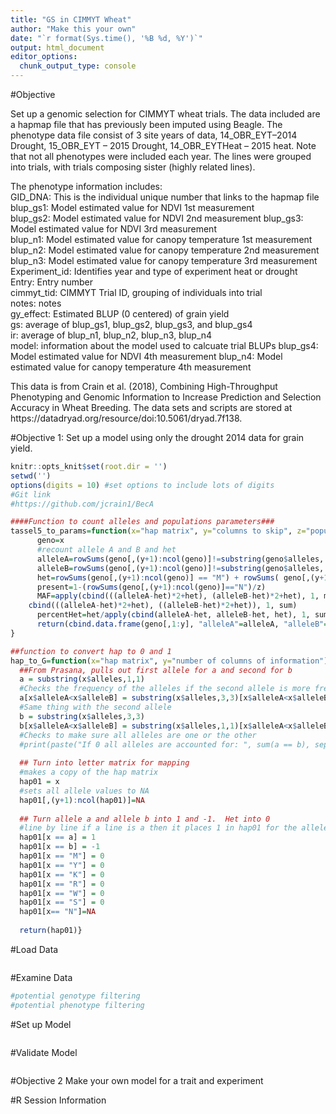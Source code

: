 ```yaml
---
title: "GS in CIMMYT Wheat"
author: "Make this your own"
date: "`r format(Sys.time(), '%B %d, %Y')`"
output: html_document
editor_options: 
  chunk_output_type: console
---
```

#Objective

Set up a genomic selection for CIMMYT wheat trials.  The data included are a hapmap file that has previously been imputed using Beagle.  The phenotype data file consist of 3 site years of data, 14_OBR_EYT--2014 Drought, 15_OBR_EYT -- 2015 Drought, 14_OBR_EYTHeat -- 2015 heat.  Note that not all phenotypes were included each year.  The lines were grouped into trials, with trials composing sister (highly related lines).

The phenotype information includes:  
GID_DNA:  This is the individual unique number that links to the hapmap file
blup_gs1:  Model estimated value for NDVI 1st measurement 	
blup_gs2:	Model estimated value for NDVI 2nd measurement
blup_gs3: Model estimated value for NDVI 3rd measurement	
blup_n1:	Model estimated value for canopy temperature 1st measurement
blup_n2:	Model estimated value for canopy temperature 2nd measurement
blup_n3:	Model estimated value for canopy temperature 3rd measurement
Experiment_id:  Identifies year and type of experiment heat or drought	
Entry:  Entry number	
cimmyt_tid:  CIMMYT Trial ID, grouping of individuals into trial	
notes:  notes	
gy_effect:  Estimated BLUP (0 centered) of grain yield	
gs: average of blup_gs1, blup_gs2, blup_gs3, and blup_gs4	
ir: average of blup_n1, blup_n2, blup_n3, blup_n4	
model: information about the model used to calcuate trial BLUPs	
blup_gs4:	Model estimated value for NDVI 4th measurement
blup_n4: Model estimated value for canopy temperature 4th measurement

This data is from Crain et al. (2018), Combining High-Throughput Phenotyping and
Genomic Information to Increase Prediction and Selection Accuracy in Wheat Breeding.  The data sets and scripts are stored at https://datadryad.org/resource/doi:10.5061/dryad.7f138.

#Objective 1:  Set up a model using only the drought 2014 data for grain yield.

```r
knitr::opts_knit$set(root.dir = '')
setwd('')
options(digits = 10) #set options to include lots of digits
#Git link
#https://github.com/jcrain1/BecA
```

```r
####Function to count alleles and populations parameters###
tassel5_to_params=function(x="hap matrix", y="columns to skip", z="population number"){
      geno=x
      #recount allele A and B and het
      alleleA=rowSums(geno[,(y+1):ncol(geno)]!=substring(geno$alleles, 3, 3) & geno[,(y+1):ncol(geno)]!="N") #only counts what is not allele B and missing.  i.e. counts allele A and various calls for heterozygous
      alleleB=rowSums(geno[,(y+1):ncol(geno)]!=substring(geno$alleles, 1, 1) & geno[,(y+1):ncol(geno)]!="N")
      het=rowSums(geno[,(y+1):ncol(geno)] == "M") + rowSums( geno[,(y+1):ncol(geno)] ==   "R") + rowSums(geno[,(y+1):ncol(geno)] ==  "W") + rowSums(geno[,(y+1):ncol(geno)] ==  "K") + rowSums(geno[,(y+1):ncol(geno)] ==  "S") + rowSums(geno[,(y+1):ncol(geno)] ==  "Y")
      present=1-(rowSums(geno[,(y+1):ncol(geno)]=="N")/z)
      MAF=apply(cbind(((alleleA-het)*2+het), (alleleB-het)*2+het), 1, min)/apply(
    cbind(((alleleA-het)*2+het), ((alleleB-het)*2+het)), 1, sum) 
      percentHet=het/apply(cbind(alleleA-het, alleleB-het, het), 1, sum)
      return(cbind.data.frame(geno[,1:y], "alleleA"=alleleA, "alleleB"=alleleB, "het"=het, "present"= present, "MAF"=MAF, "percentHET"=percentHet, geno[,(y+1):ncol(geno)]))
}

##function to convert hap to 0 and 1
hap_to_G=function(x="hap matrix", y="number of columns of information"){
  ##From Prasana, pulls out first allele for a and second for b
  a = substring(x$alleles,1,1)
  #Checks the frequency of the alleles if the second allele is more frequent it is substitued
  a[x$alleleA<x$alleleB] = substring(x$alleles,3,3)[x$alleleA<x$alleleB]
  #Same thing with the second allele
  b = substring(x$alleles,3,3)
  b[x$alleleA<x$alleleB] = substring(x$alleles,1,1)[x$alleleA<x$alleleB]
  #Checks to make sure all alleles are one or the other
  #print(paste("If 0 all alleles are accounted for: ", sum(a == b), sep=""))
  
  ## Turn into letter matrix for mapping
  #makes a copy of the hap matrix
  hap01 = x
  #sets all allele values to NA
  hap01[,(y+1):ncol(hap01)]=NA
  
  ## Turn allele a and allele b into 1 and -1.  Het into 0
  #line by line if a line is a then it places 1 in hap01 for the allele
  hap01[x == a] = 1
  hap01[x == b] = -1
  hap01[x == "M"] = 0
  hap01[x == "Y"] = 0
  hap01[x == "K"] = 0
  hap01[x == "R"] = 0
  hap01[x == "W"] = 0
  hap01[x == "S"] = 0
  hap01[x== "N"]=NA
  
  return(hap01)}
```

#Load Data

```r


```

#Examine Data
```r
#potential genotype filtering
#potential phenotype filtering
```

#Set up Model
```r

```

#Validate Model
```r


```

#Objective 2 Make your own model for a trait and experiment

#R Session Information
```r

```